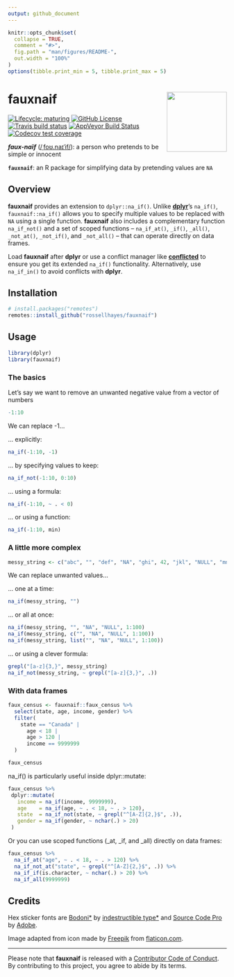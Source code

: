```yaml
---
output: github_document
---
```


<!-- README.md is generated from README.Rmd. Please edit that file -->

```r
knitr::opts_chunk$set(
  collapse = TRUE,
  comment = "#>",
  fig.path = "man/figures/README-",
  out.width = "100%"
)
options(tibble.print_min = 5, tibble.print_max = 5)
```

# fauxnaif <img src="man/figures/logo.png?raw=TRUE" align="right" height="138" />

<!-- badges: start -->
[![Lifecycle: maturing](https://img.shields.io/badge/lifecycle-maturing-blue.svg)](https://www.tidyverse.org/lifecycle/#maturing)
[![GitHub License](https://img.shields.io/github/license/rossellhayes/fauxnaif?color=blueviolet)](https://github.com/rossellhayes/fauxnaif/blob/master/LICENSE)
[![Travis build status](https://travis-ci.org/rossellhayes/fauxnaif.svg?branch=master)](https://travis-ci.org/rossellhayes/fauxnaif)
[![AppVeyor Build Status](https://ci.appveyor.com/api/projects/status/github/rossellhayes/fauxnaif?branch=master&svg=true)](https://ci.appveyor.com/project/rossellhayes/fauxnaif)
[![Codecov test coverage](https://codecov.io/gh/rossellhayes/fauxnaif/branch/master/graph/badge.svg)](https://codecov.io/gh/rossellhayes/fauxnaif?branch=master)
<!-- badges: end -->

***faux-naïf*** ([/ˌfoʊ.naɪˈif/](https://en.wikipedia.org/wiki/Help:IPA/English)): a person who pretends to be simple or innocent

**`fauxnaif`**: an R package for simplifying data by pretending values are `NA`

## Overview

**fauxnaif** provides an extension to `dplyr::na_if()`.
Unlike [**dplyr**](https://github.com/tidyverse/dplyr)'s `na_if()`,
`fauxnaif::na_if()` allows you to specify multiple values to be replaced with
`NA` using a single function.
**fauxnaif** also includes a complementary function `na_if_not()` and a set of
scoped functions -- `na_if_at()`, `_if()`, `_all()`, `_not_at()`, `_not_if()`,
and `_not_all()` -- that can operate directly on data frames.

Load **fauxnaif** after **dplyr** or use a conflict manager like [**conflicted**](https://github.com/r-lib/conflicted) to ensure you get its
extended `na_if()` functionality.
Alternatively, use `na_if_in()` to avoid conflicts with **dplyr**.

## Installation

```r
# install.packages("remotes")
remotes::install_github("rossellhayes/fauxnaif")
```

## Usage

```r
library(dplyr)
library(fauxnaif)
```

### The basics

Let's say we want to remove an unwanted negative value from a vector of numbers

```r
-1:10
```

We can replace -1...

... explicitly:
```r
na_if(-1:10, -1)
```

... by specifying values to keep:
```r
na_if_not(-1:10, 0:10)
```

... using a formula:
```r
na_if(-1:10, ~ . < 0)
```

... or using a function:
```r
na_if(-1:10, min)
```

### A little more complex

```r
messy_string <- c("abc", "", "def", "NA", "ghi", 42, "jkl", "NULL", "mno")
```

We can replace unwanted values...

... one at a time:
```r
na_if(messy_string, "")
```

... or all at once:
```r
na_if(messy_string, "", "NA", "NULL", 1:100)
na_if(messy_string, c("", "NA", "NULL", 1:100))
na_if(messy_string, list("", "NA", "NULL", 1:100))
```

... or using a clever formula:
```r
grepl("[a-z]{3,}", messy_string)
na_if_not(messy_string, ~ grepl("[a-z]{3,}", .))
```

### With data frames

```r
faux_census <- fauxnaif::faux_census %>% 
  select(state, age, income, gender) %>% 
  filter(
    state == "Canada" |
      age < 18 |
      age > 120 |
      income == 9999999
  )
```

```r
faux_census
```

na_if() is particularly useful inside dplyr::mutate:
```r
faux_census %>%
 dplyr::mutate(
   income = na_if(income, 9999999),
   age    = na_if(age, ~ . < 18, ~ . > 120),
   state  = na_if_not(state, ~ grepl("^[A-Z]{2,}$", .)),
   gender = na_if(gender, ~ nchar(.) > 20)
 )
```

Or you can use scoped functions (_at, _if, and _all) directly on data frames:
```r
faux_census %>%
  na_if_at("age", ~ . < 18, ~ . > 120) %>% 
  na_if_not_at("state", ~ grepl("^[A-Z]{2,}$", .)) %>%
  na_if_if(is.character, ~ nchar(.) > 20) %>%
  na_if_all(9999999)
```

## Credits

Hex sticker fonts are [Bodoni*](https://github.com/indestructible-type/Bodoni) by [indestructible type*](https://indestructibletype.com/Home.html) and [Source Code Pro](https://github.com/adobe-fonts/source-code-pro) by [Adobe](https://adobe.com).

Image adapted from icon made by [Freepik](https://freepik.com) from [flaticon.com](https://www.flaticon.com/free-icon/paper-shredder_1701401).

---

Please note that **fauxnaif** is released with a
[Contributor Code of Conduct](CODE_OF_CONDUCT.md).
By contributing to this project, you agree to abide by its terms.
